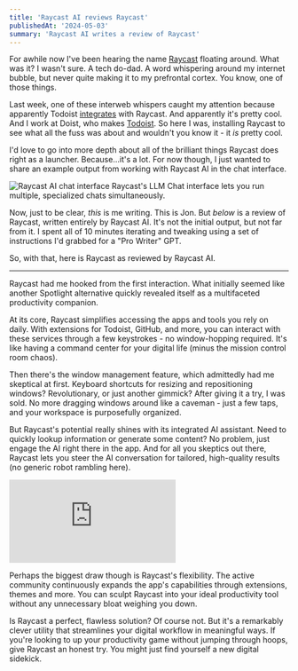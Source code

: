 ```yaml
---
title: 'Raycast AI reviews Raycast'
publishedAt: '2024-05-03'
summary: 'Raycast AI writes a review of Raycast'
---
```


For awhile now I've been hearing the name [Raycast](https://www.raycast.com/) floating around. What was it? I wasn't sure. A tech do-dad. A word whispering around my internet bubble, but never quite making it to my prefrontal cortex. You know, one of those things.

Last week, one of these interweb whispers caught my attention because apparently Todoist [integrates](https://todoist.com/integrations/apps/raycast) with Raycast. And apparently it's pretty cool. And I work at Doist, who makes [Todoist](https://todoist.com/home). So here I was, installing Raycast to see what all the fuss was about and wouldn't you know it - it *is* pretty cool.

I'd love to go into more depth about all of the brilliant things Raycast does right as a launcher. Because...it's a lot. For now though, I just wanted to share an example output from working with Raycast AI in the chat interface.

![Raycast AI chat interface](https://assets.jonm.cc/images/raycast-chat.jpeg)
Raycast's LLM Chat interface lets you run multiple, specialized chats simultaneously.

Now, just to be clear, *this* is me writing. This is Jon. But *below* is a review of Raycast, written entirely by Raycast AI. It's not the initial output, but not far from it. I spent all of 10 minutes iterating and tweaking using a set of instructions I'd grabbed for a "Pro Writer" GPT.

So, with that, here is Raycast as reviewed by Raycast AI.

***

Raycast had me hooked from the first interaction. What initially seemed like another Spotlight alternative quickly revealed itself as a multifaceted productivity companion.

At its core, Raycast simplifies accessing the apps and tools you rely on daily. With extensions for Todoist, GitHub, and more, you can interact with these services through a few keystrokes - no window-hopping required. It's like having a command center for your digital life (minus the mission control room chaos).

Then there's the window management feature, which admittedly had me skeptical at first. Keyboard shortcuts for resizing and repositioning windows? Revolutionary, or just another gimmick? After giving it a try, I was sold. No more dragging windows around like a caveman - just a few taps, and your workspace is purposefully organized.

But Raycast's potential really shines with its integrated AI assistant. Need to quickly lookup information or generate some content? No problem, just engage the AI right there in the app. And for all you skeptics out there, Raycast lets you steer the AI conversation for tailored, high-quality results (no generic robot rambling here).

<div class="video-container">
	<iframe src="https://www.youtube.com/embed/4Hi21ZpdrOc" frameborder="0" allowfullscreen></iframe>
</div>

Perhaps the biggest draw though is Raycast's flexibility. The active community continuously expands the app's capabilities through extensions, themes and more. You can sculpt Raycast into your ideal productivity tool without any unnecessary bloat weighing you down.

Is Raycast a perfect, flawless solution? Of course not. But it's a remarkably clever utility that streamlines your digital workflow in meaningful ways. If you're looking to up your productivity game without jumping through hoops, give Raycast an honest try. You might just find yourself a new digital sidekick.